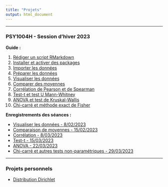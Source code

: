 ```yaml
---
title: "Projets"
output: html_document
---
```


---

### PSY1004H - Session d'hiver 2023

**Guide :**

1. [Rédiger un script RMarkdown](content/script_rmarkdown.html)  
2. [Installer et activer des packages](content/packages.html)  
3. [Importer les données](content/importer_les_donnees.html)
4. [Préparer les données](content/preparer_les_donnees.html)  
5. [Visualiser les données](content/visualiser_les_donnees.html)  
6. [Comparer des moyennes](content/comparaison_de_moyennes.html)  
7. [Corrélation de Pearson et de Spearman](content/Correlation.html)  
8. [Test-t et test U Mann-Whitney](content/test-t.html)  
9. [ANOVA et test de Kruskal-Wallis](content/ANOVA.html)  
10. [Chi-carré et méthode exact de Fisher](content/Chi-carré.html)  

**Enregistrements des séances :**

- [Visualiser les données - 8/02/2023](https://youtu.be/qsP62S8dEXo) 
- [Comparaison de moyennes - 15/02/2023](https://youtu.be/vSftGWhzs80)
- [Corrélation - 8/03/2023](https://youtu.be/L8SoqzQ76h8)
- [Test-t - 15/03/2023](https://youtu.be/ec7ZzqstF0I)
- [ANOVA - 22/03/2023](https://youtu.be/iL4VF7JZwq4)
- [Chi-carré et autres tests non-paramétriques - 29/03/2023](https://youtu.be/gGjpkzmHcQI)

---

### Projets personnels

- [Distribution Dirichlet](https://xavierlarochelle.shinyapps.io/dirichlet/)
